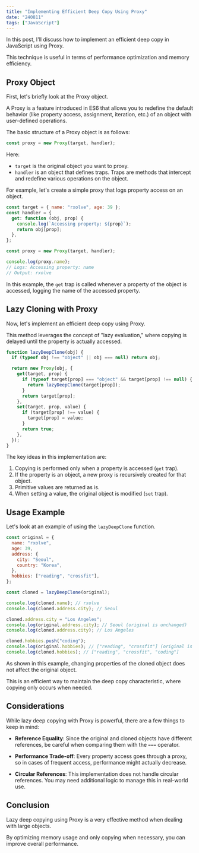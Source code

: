 ```yaml
---
title: "Implementing Efficient Deep Copy Using Proxy"
date: "240811"
tags: ["JavaScript"]
---
```


In this post, I'll discuss how to implement an efficient deep copy in JavaScript using Proxy.

This technique is useful in terms of performance optimization and memory efficiency.

## Proxy Object

First, let's briefly look at the Proxy object.

A Proxy is a feature introduced in ES6 that allows you to redefine the default behavior (like property access, assignment, iteration, etc.) of an object with user-defined operations.

The basic structure of a Proxy object is as follows:

```javascript
const proxy = new Proxy(target, handler);
```

Here:

- `target` is the original object you want to proxy.
- `handler` is an object that defines traps. Traps are methods that intercept and redefine various operations on the object.

For example, let's create a simple proxy that logs property access on an object.

```javascript
const target = { name: "rxolve", age: 39 };
const handler = {
  get: function (obj, prop) {
    console.log(`Accessing property: ${prop}`);
    return obj[prop];
  },
};

const proxy = new Proxy(target, handler);

console.log(proxy.name);
// Logs: Accessing property: name
// Output: rxolve
```

In this example, the `get` trap is called whenever a property of the object is accessed, logging the name of the accessed property.

## Lazy Cloning with Proxy

Now, let's implement an efficient deep copy using Proxy.

This method leverages the concept of "lazy evaluation," where copying is delayed until the property is actually accessed.

```javascript
function lazyDeepClone(obj) {
  if (typeof obj !== "object" || obj === null) return obj;

  return new Proxy(obj, {
    get(target, prop) {
      if (typeof target[prop] === "object" && target[prop] !== null) {
        return lazyDeepClone(target[prop]);
      }
      return target[prop];
    },
    set(target, prop, value) {
      if (target[prop] !== value) {
        target[prop] = value;
      }
      return true;
    },
  });
}
```

The key ideas in this implementation are:

1. Copying is performed only when a property is accessed (`get` trap).
2. If the property is an object, a new proxy is recursively created for that object.
3. Primitive values are returned as is.
4. When setting a value, the original object is modified (`set` trap).

## Usage Example

Let's look at an example of using the `lazyDeepClone` function.

```javascript
const original = {
  name: "rxolve",
  age: 39,
  address: {
    city: "Seoul",
    country: "Korea",
  },
  hobbies: ["reading", "crossfit"],
};

const cloned = lazyDeepClone(original);

console.log(cloned.name); // rxolve
console.log(cloned.address.city); // Seoul

cloned.address.city = "Los Angeles";
console.log(original.address.city); // Seoul (original is unchanged)
console.log(cloned.address.city); // Los Angeles

cloned.hobbies.push("coding");
console.log(original.hobbies); // ["reading", "crossfit"] (original is unchanged)
console.log(cloned.hobbies); // ["reading", "crossfit", "coding"]
```

As shown in this example, changing properties of the cloned object does not affect the original object.

This is an efficient way to maintain the deep copy characteristic, where copying only occurs when needed.

## Considerations

While lazy deep copying with Proxy is powerful, there are a few things to keep in mind:

- **Reference Equality**: Since the original and cloned objects have different references, be careful when comparing them with the `===` operator.

- **Performance Trade-off**: Every property access goes through a proxy, so in cases of frequent access, performance might actually decrease.

- **Circular References**: This implementation does not handle circular references. You may need additional logic to manage this in real-world use.

## Conclusion

Lazy deep copying using Proxy is a very effective method when dealing with large objects.

By optimizing memory usage and only copying when necessary, you can improve overall performance.
